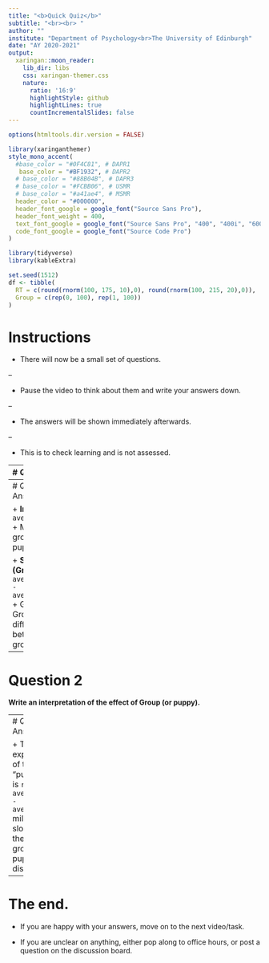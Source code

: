 ```yaml
---
title: "<b>Quick Quiz</b>"
subtitle: "<br><br> "
author: ""
institute: "Department of Psychology<br>The University of Edinburgh"
date: "AY 2020-2021"
output:
  xaringan::moon_reader:
    lib_dir: libs
    css: xaringan-themer.css
    nature:
      ratio: '16:9'
      highlightStyle: github
      highlightLines: true
      countIncrementalSlides: false
---
```



```r
options(htmltools.dir.version = FALSE)
```

```r
library(xaringanthemer)
style_mono_accent(
  #base_color = "#0F4C81", # DAPR1
   base_color = "#BF1932", # DAPR2
  # base_color = "#88B04B", # DAPR3 
  # base_color = "#FCBB06", # USMR
  # base_color = "#a41ae4", # MSMR
  header_color = "#000000",
  header_font_google = google_font("Source Sans Pro"),
  header_font_weight = 400,
  text_font_google = google_font("Source Sans Pro", "400", "400i", "600", "600i"),
  code_font_google = google_font("Source Code Pro")
)
```

```r
library(tidyverse)
library(kableExtra)

set.seed(1512)
df <- tibble(
  RT = c(round(rnorm(100, 175, 10),0), round(rnorm(100, 215, 20),0)),
  Group = c(rep(0, 100), rep(1, 100))
)
```


# Instructions
+ There will now be a small set of questions. 

--

+ Pause the video to think about them and write your answers down. 

--

+ The answers will be shown immediately afterwards.

--

+ This is to check learning and is not assessed.

---
# Question 1

.pull-left[
I conduct an experiment looking at reaction times (in milliseconds) of participants with and without the presence of cute puppy distractor in the room. I have 100 participants in the "No puppy" = 0 group, and 100 participants in the "puppy" = 1 group.

The group means are shown below on the right handside.

I run a liner model:

```r
lm(RT ~ Group, data = df)
```

**What will the values for the intercept and slope be?**
]

.pull-right[

```r
average <- df %>%
  group_by(Group) %>%
  summarise(
    Mean = mean(RT)
  ) 

kable(average)
```

]
---
# Question 1: Answer

+ **Intercept**: `r average[[1,2]]`
  + Mean of group = 0, "no puppy"

+ **Slope (Group)**: `r average[[2,2]] - average[[1,2]]`
  + Group1 - Group0 (or the difference between groups)


---
# Question 2

**Write an interpretation of the effect of Group (or puppy).**


---
# Question 2: Answer

+ The expected RT of those in the "puppy" group is `r average[[2,2]] - average[[1,2]]` milliseconds slower than the "no puppy" group.
+ The puppy is a distraction!!



---
# The end.

+ If you are happy with your answers, move on to the next video/task.

+ If you are unclear on anything, either pop along to office hours, or post a question on the discussion board. 